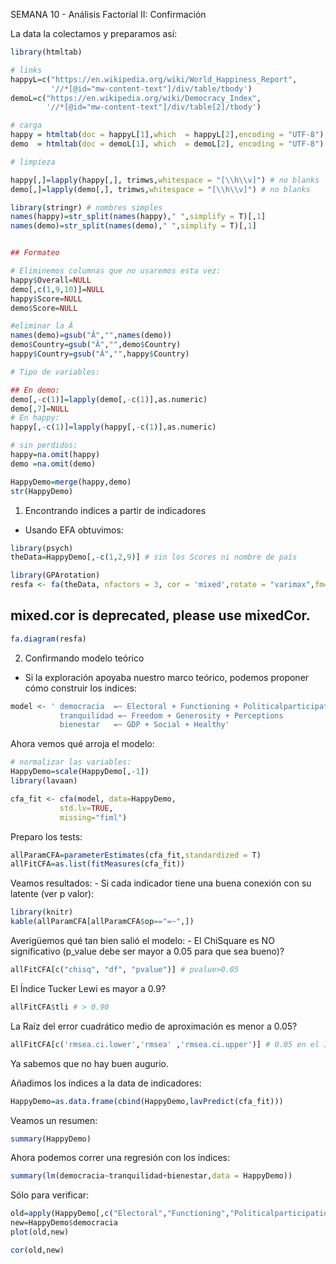 

SEMANA 10 - Análisis Factorial II: Confirmación

La data la colectamos y preparamos así:
```r
library(htmltab)

# links
happyL=c("https://en.wikipedia.org/wiki/World_Happiness_Report",
         '//*[@id="mw-content-text"]/div/table/tbody')
demoL=c("https://en.wikipedia.org/wiki/Democracy_Index", 
        '//*[@id="mw-content-text"]/div/table[2]/tbody')

# carga
happy = htmltab(doc = happyL[1],which  = happyL[2],encoding = "UTF-8")
demo  = htmltab(doc = demoL[1], which  = demoL[2], encoding = "UTF-8")

# limpieza

happy[,]=lapply(happy[,], trimws,whitespace = "[\\h\\v]") # no blanks
demo[,]=lapply(demo[,], trimws,whitespace = "[\\h\\v]") # no blanks

library(stringr) # nombres simples
names(happy)=str_split(names(happy)," ",simplify = T)[,1]
names(demo)=str_split(names(demo)," ",simplify = T)[,1]


## Formateo

# Eliminemos columnas que no usaremos esta vez:
happy$Overall=NULL
demo[,c(1,9,10)]=NULL
happy$Score=NULL
demo$Score=NULL

#eliminar la Â
names(demo)=gsub("Â","",names(demo))
demo$Country=gsub("Â","",demo$Country)
happy$Country=gsub("Â","",happy$Country)
```


```r
# Tipo de variables:

## En demo:
demo[,-c(1)]=lapply(demo[,-c(1)],as.numeric)
demo[,7]=NULL
# En happy:
happy[,-c(1)]=lapply(happy[,-c(1)],as.numeric)

# sin perdidos:
happy=na.omit(happy)
demo =na.omit(demo)

HappyDemo=merge(happy,demo)
str(HappyDemo)
```

1. Encontrando indices a partir de indicadores

- Usando EFA obtuvimos:
```r
library(psych)
theData=HappyDemo[,-c(1,2,9)] # sin los Scores ni nombre de país

library(GPArotation)
resfa <- fa(theData, nfactors = 3, cor = 'mixed',rotate = "varimax",fm="minres")

```
## mixed.cor is deprecated, please use mixedCor.
```r
fa.diagram(resfa)
```

2. Confirmando modelo teórico
- Si la exploración apoyaba nuestro marco teórico, podemos proponer cómo construir los indices:
```r
model <- ' democracia  =~ Electoral + Functioning + Politicalparticipation + Politicalculture + Civilliberties
           tranquilidad =~ Freedom + Generosity + Perceptions
           bienestar   =~ GDP + Social + Healthy'
```

Ahora vemos qué arroja el modelo:
```r
# normalizar las variables:
HappyDemo=scale(HappyDemo[,-1])
library(lavaan)
```

```r
cfa_fit <- cfa(model, data=HappyDemo, 
           std.lv=TRUE,  
           missing="fiml")
```

Preparo los tests:
```r
allParamCFA=parameterEstimates(cfa_fit,standardized = T)
allFitCFA=as.list(fitMeasures(cfa_fit))

```

Veamos resultados:
- Si cada indicador tiene una buena conexión con su latente (ver p valor):
```r
library(knitr)
kable(allParamCFA[allParamCFA$op=="=~",])

```

Averigüemos qué tan bien salió el modelo:
- El ChiSquare es NO significativo (p_value debe ser mayor a 0.05 para que sea bueno)?
```r
allFitCFA[c("chisq", "df", "pvalue")] # pvalue>0.05
```

El Índice Tucker Lewi es mayor a 0.9?
```r
allFitCFA$tli # > 0.90
```

La Raíz del error cuadrático medio de aproximación es menor a 0.05?
```r
allFitCFA[c('rmsea.ci.lower','rmsea' ,'rmsea.ci.upper')] # 0.05 en el Int de Conf?

```
Ya sabemos que no hay buen augurio.

Añadimos los índices a la data de indicadores:
```r
HappyDemo=as.data.frame(cbind(HappyDemo,lavPredict(cfa_fit)))
```

Veamos un resumen:
```r
summary(HappyDemo)
```

Ahora podemos correr una regresión con los índices:
```r
summary(lm(democracia~tranquilidad+bienestar,data = HappyDemo))
```
Sólo para verificar:
```r
old=apply(HappyDemo[,c("Electoral","Functioning","Politicalparticipation","Politicalculture","Civilliberties")],1,mean)
new=HappyDemo$democracia
plot(old,new)
```

```r
cor(old,new)
```
